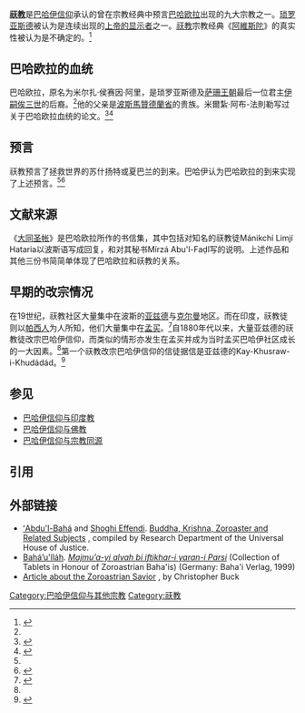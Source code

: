 {{巴哈伊信仰与宗教同源}}
'''[[祆教|祆教]]'''是[[巴哈伊信仰|巴哈伊信仰]]承认的曾在宗教经典中预言[[巴哈欧拉|巴哈欧拉]]出现的九大宗教之一。[[琐罗亚斯德|琐罗亚斯德]]被认为是连续出现的[[上帝的显示者|上帝的显示者]]之一。[[祆教|祆教]]宗教经典《[[阿維斯陀|阿維斯陀]]》的真实性被认为是不确定的。<ref name="smith-zoroastrianism">{{cite encyclopedia |last= Smith |first= Peter |encyclopedia= A concise encyclopedia of the Baháʼí Faith |title= Zoroastrianism |year= 2000 |publisher= Oneworld Publications |location= Oxford |isbn= 1-85168-184-1 |pages= 369 |url= https://books.google.com/books?id=pYfrAQAAQBAJ |access-date= 2020-08-16 |archive-date= 2019-04-01 |archive-url= https://web.archive.org/web/20190401083644/https://books.google.com/books?id=pYfrAQAAQBAJ |dead-url= no }}</ref>

==巴哈欧拉的血统==
巴哈欧拉，原名为米尔扎·侯赛因·阿里，是琐罗亚斯德及[[萨珊王朝|萨珊王朝]]最后一位君主[[伊嗣俟三世|伊嗣俟三世]]的后裔。<ref name="smith-zoroastrianism" />他的父亲是[[波斯|波斯]][[馬贊德蘭省|馬贊德蘭省]]的贵族。米爾紮·阿布-法則勒写过关于巴哈欧拉血统的论文。<ref>{{Cite book |last = Balyuzi |first = H.M. |authorlink = Hasan M. Balyuzi |year = 1985 |title = Eminent Baháʼís in the time of Baháʼu'lláh |publisher = George Ronald |location = Oxford, UK |isbn = 0-85398-152-3 |pages = 309–312 |url = http://sites.google.com/site/akbweb/Ancestry_of_Bahaullah.pdf |access-date = 2020-08-16 |archive-date = 2020-04-16 |archive-url = https://web.archive.org/web/20200416143923/https://096b00bd-a-62cb3a1a-s-sites.googlegroups.com/site/akbweb/Ancestry_of_Bahaullah.pdf?attachauth=ANoY7cr7LE3Vshpnptu8YuQqUkr3t2GnJVyT5J3BcIejIARzAVaoir1_1GLNLh3WAGoGGjdPz-NW-cZlJJJvLm59NaRVG10g1cDHtBxnPFvajXHc1A-Dbg1wcwxhqtOw2ZgD8IJ1Lap6vQEzrVL2pA6eq_sqilBtu0j8nfJEzfkNXPOvY6nUg8rFkBhfgMsGuPY_AX00qYdC9fKQYZ-RSMJ9JZI7SJvaNA==&attredirects=0 |dead-url = no }}</ref><ref>{{Cite book |last = Balyuzi |first = H.M. |authorlink = Hasan M. Balyuzi |year = 2000 |title = Baháʼu'lláh, King of Glory |publisher = George Ronald |location = Oxford, UK |pages = 9–11 |isbn = 0-85398-328-3 }}</ref>

==预言==
祆教预言了拯救世界的苏什扬特或夏巴兰的到来。巴哈伊认为巴哈欧拉的到来实现了上述预言。<ref name="smith-zoroastrianism" /><ref>{{Cite book |last = Kazemi |first = Farshid |year = 2013 |title = Irfan Colloquia |volume = 14 |contribution = Celestial Fire: Baháʼu'lláh as the Messianic Theophany of the Divine Fire in Zoroastrianism |publisher = Irfan Colloquia |location = Wilmette, IL |isbn = 978-3942426183 |pages = 45–123 |chapterurl = http://bahai-library.com/kazemi_celestial_fire |ref = harv |access-date = 2020-08-16 |archive-date = 2020-03-23 |archive-url = https://web.archive.org/web/20200323163100/http://bahai-library.com/kazemi_celestial_fire |dead-url = no }}</ref>

==文献来源==

《[[大同圣帐|大同圣帐]]》是巴哈欧拉所作的书信集，其中包括对知名的祆教徒Mánikchí Limjí Hataria以波斯语写成回复，和对其秘书Mírzá Abu'l-Faḍl写的说明。上述作品和其他三份书简简单体现了巴哈欧拉和祆教的关系。

==早期的改宗情况==
在19世纪，祆教社区大量集中在波斯的[[亚兹德|亚兹德]]与[[克尔曼|克尔曼]]地区。而在印度，祆教徒则以[[帕西人|帕西人]]为人所知，他们大量集中在[[孟买|孟买]]。<ref name="maneck-1984">{{cite book| last =Maneck| first =Susan Stiles| editor-last =Cole| editor-first =Juan R. I.| editor2-last =Momen| editor2-first =Moojan| title =Iran East and West: Studies in Babi and Baha'i History| chapter =Early Zoroastrian conversions to the Baháʼí Faith in Yazd, Iran| chapterurl =https://books.google.com/books?id=7xbzoJ5wFG4C&lpg=PP1&pg=PA67| publisher =Kalimat Press| series =Studies in Babi and Baha'i History: From Iran East and West| volume =2| edition =illustrated| year =1984| pages =67–93| url =https://books.google.com/books?id=7xbzoJ5wFG4C| isbn =9780933770409| access-date =2020-08-16| archive-date =2016-04-25| archive-url =https://web.archive.org/web/20160425045018/https://books.google.com/books?id=7xbzoJ5wFG4C| dead-url =no}}</ref>自1880年代以来，大量亚兹德的祆教徒改宗巴哈伊信仰，而类似的情形亦发生在孟买并成为当时孟买巴哈伊社区成长的一大因素。<ref name="smith-zoroastrianism" />第一个祆教改宗巴哈伊信仰的信徒据信是亚兹德的Kay-Khusraw-i-Khudádád。<ref>{{Cite book |last = Taherzadeh |first = A. |author-link = Adib Taherzadeh |year = 1984 |title = The Revelation of Baháʼu'lláh, Volume 3: ʻAkka, The Early Years 1868-77 |publisher = George Ronald |place = Oxford, UK |pages = 269 |isbn = 0-85398-144-2 |url = http://www.peyman.info/cl/Baha'i/Others/ROB/V3/p253-274Ch12.html |access-date = 2020-08-16 |archive-date = 2018-08-26 |archive-url = https://web.archive.org/web/20180826150704/http://www.peyman.info/cl/Baha'i/Others/ROB/V3/p253-274Ch12.html |dead-url = no }}</ref>

== 参见 ==
* [[巴哈伊信仰与印度教|巴哈伊信仰与印度教]]
* [[巴哈伊信仰与佛教|巴哈伊信仰与佛教]]
* [[巴哈伊信仰与宗教同源|巴哈伊信仰与宗教同源]]

==引用==
{{reflist}}

==外部链接==
* [[ʻAbdu'l-Bahá|ʻAbdu'l-Bahá]] and [[Shoghi_Effendi|Shoghi Effendi]]. [http://bahai-library.com/compilation_buddha_krishna_zoroaster Buddha, Krishna, Zoroaster and Related Subjects] {{Wayback|url=http://bahai-library.com/compilation_buddha_krishna_zoroaster |date=20101008052359 }}, compiled by Research Department of the Universal House of Justice.
*  [[Baháʼu'lláh|Baháʼu'lláh]]. ''[http://reference.bahai.org/fa/t/c/YP/yp-1.html Majmuʼa-yi alvah bi iftikhar-i yaran-i Parsi] {{Wayback|url=http://reference.bahai.org/fa/t/c/YP/yp-1.html |date=20191018203303 }}'' (Collection of Tablets in Honour of Zoroastrian Baha'is) (Germany: Baha'i Verlag, 1999)
*[https://bahaiteachings.org/bahaullah-zoroastrian-savior/ Article about the Zoroastrian Savior] {{Wayback|url=https://bahaiteachings.org/bahaullah-zoroastrian-savior/ |date=20201112021315 }}, by Christopher Buck

{{巴哈伊-2}}

{{DEFAULTSORT:琐}}
[[Category:巴哈伊信仰与其他宗教|Category:巴哈伊信仰与其他宗教]]
[[Category:祆教|Category:祆教]]